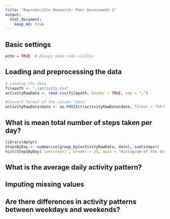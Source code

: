```yaml
---
title: "Reproducible Research: Peer Assessment 1"
output: 
  html_document:
    keep_md: true
---
```

## Basic settings
```r
echo = TRUE  # Always make code visible
```

## Loading and preprocessing the data

```r
# Loading the data
filepath <- "./activity.csv"
activityRawData <- read.csv(filepath, header = TRUE, sep = ",")

#Convert format of the column "date"
activityRawData$date <- as.POSIXct(activityRawData$date, format = "%Y-%m-%d") 
```

## What is mean total number of steps taken per day?

```r
library(dplyr)
StepsByDay <- summarise(group_by(activityRawData, date), sum(steps))
hist(StepsByDay$`sum(steps)`, breaks = 20, main = "Histogram of the total number of steps by day", xlab ="Total steps by day")
```


## What is the average daily activity pattern?



## Imputing missing values



## Are there differences in activity patterns between weekdays and weekends?
